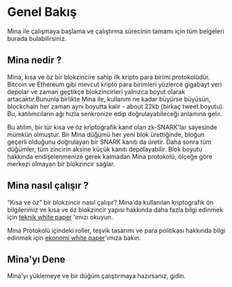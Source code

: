 
# Genel Bakış

Mina ile çalışmaya başlama ve çalıştırma sürecinin tamamı için tüm belgeleri burada bulabilirsiniz.

## Mina nedir ?

Mina, kısa ve öz bir blokzincire sahip ilk kripto para birimi protokolüdür. Bitcoin ve Ethereum gibi mevcut kripto para birimleri yüzlerce gigabayt veri depolar ve zaman geçtikçe blokzincirleri yalnızca boyut olarak artacaktır.Bununla birlikte Mina ile, kullanım ne kadar büyürse büyüsün, blockchain her zaman aynı boyutta kalır - about 22kb <Footnote refNumber="[1]" link="/blog/22kb-sized-blockchain-a-technical-reference" /> (birkaç tweet boyutu). Bu, katılımcıların ağı hızla senkronize edip doğrulayabileceği anlamına gelir.

Bu atılım, bir tür kısa ve öz kriptografik kanıt olan zk-SNARK'lar sayesinde mümkün olmuştur. Bir Mina düğümü her yeni blok ürettiğinde, bloğun geçerli olduğunu doğrulayan bir SNARK kanıtı da üretir. Daha sonra tüm düğümler, tüm zincirin aksine küçük kanıtı depolayabilir. Blok boyutu hakkında endişelenmenize gerek kalmadan Mina protokolü, ölçeğe göre merkezi olmayan bir blokzincir sağlar.

## Mina nasıl çalışır ?

“Kısa ve öz” bir blokzincir nasıl çalışır? Mina'da kullanılan kriptografik ön bilgilerimiz ve kısa ve öz blokzincir yapısı hakkında daha fazla bilgi edinmek için [teknik white paper](https://minaprotocol.com/static/pdf/technicalWhitepaper.pdf) 'ımızı okuyun.

Mina Protokolü içindeki roller, teşvik tasarımı ve para politikası hakkında bilgi edinmek için [ekonomi white paper](https://minaprotocol.com/static/pdf/economicsWhitepaper.pdf)'ımıza bakın.

## Mina'yı Dene

Mina'yı yüklemeye ve bir düğüm çalıştırmaya hazırsanız, <DocLink copy="Başlama Sayfasına" url="/getting-started" /> gidin.
